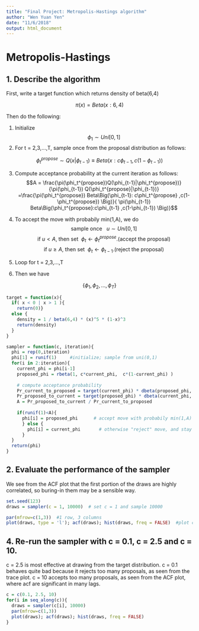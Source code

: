 ```yaml
---
title: "Final Project: Metropolis-Hastings algorithm"
author: "Wen Yuan Yen"
date: "11/6/2018"
output: html_document
---
```


# Metropolis-Hastings

## 1. Describe the algorithm

First, write a target function which returns density of beta(6,4)

$$\pi(x) = Beta(x:6,4)$$

Then do the following:

(1) Initialize  
$$\phi_1 \sim Uni[0,1]$$
(2) For t = 2,3,...,T, sample once from the proposal distribution as follows:

$$\phi_t^{propose} \sim Q(x|\phi_{t-1})\equiv Beta\Big(x:c\phi_{t-1} ,c(1-\phi_{t-1}) \Big)$$

(3) Compute acceptance probability at the current iteration as follows:
$$A = \frac{\pi(\phi_t^{propose})Q(\phi_{t-1}|\phi_t^{propose})}{\pi(\phi_{t-1}) Q(\phi_t^{propose}|\phi_{t-1})}
=\frac{\pi(\phi_t^{propose}) Beta\Big(\phi_{t-1}: c\phi_t^{propose} ,c(1-\phi_t^{propose}) \Big)}{ \pi(\phi_{t-1})  Beta\Big(\phi_t^{propose}:c\phi_{t-1} ,c(1-\phi_{t-1}) \Big)}$$

(4) To accept the move with probabily min(1,A), we do
$$\text{sample once} ~~~u \sim Uni[0,1]$$
$$\text{if} ~u<A, ~\text{then set} ~~\phi_t \leftarrow \phi_t^{propose}.\text{(accept the proposal)} $$
$$\text{if} ~u\ge A, ~\text{then set} ~~\phi_t \leftarrow \phi_{t-1}.\text{(reject the proposal)} $$

(5) Loop for t = 2,3,...,T

(6) Then we have

$$\{\phi_1,\phi_2,...,\phi_T\}$$

```r
target = function(x){
  if( x < 0 | x > 1 ){
    return(0)}
  else {
    density = 1 / beta(6,4) * (x)^5 * (1-x)^3
    return(density)
  }
}

sampler = function(c, iteration){
  phi = rep(0,iteration)
  phi[1] = runif(1)     #initialize; sample from uni(0,1)
  for(i in 2:iteration){
    current_phi = phi[i-1]
    proposed_phi = rbeta(1, c*current_phi,  c*(1-current_phi) )
    
    # compute acceptance probability
    Pr_current_to_proposed = target(current_phi) * dbeta(proposed_phi, c*current_phi, c*(1-current_phi))
    Pr_proposed_to_current = target(proposed_phi) * dbeta(current_phi, c*proposed_phi, c*(1-proposed_phi))
    A = Pr_proposed_to_current / Pr_current_to_proposed
    
    if(runif(1)<A){
      phi[i] = proposed_phi      # accept move with probabily min(1,A)
      } else {
        phi[i] = current_phi       # otherwise "reject" move, and stay where we are
      }
  }
  return(phi)
}

```

## 2. Evaluate the performance of the sampler

We see from the ACF plot that the first portion of the draws are highly correlated, so buring-in them may be a sensible way. 

```r
set.seed(123)
draws = sampler(c = 1, 10000)  # set c = 1 and sample 10000 

par(mfrow=c(1,3))  #1 row, 3 columns
plot(draws, type = 'l'); acf(draws); hist(draws, freq = FALSE)  #plot commands
```


## 4. Re-run the sampler with c = 0.1, c = 2.5 and c = 10.

c = 2.5 is most effective at drawing from the target distribution. c = 0.1 behaves quite bad because it rejects too many proposals, as seen from the trace plot. c = 10 accepts too many proposals, as seen from the ACF plot, where acf are significant in many lags. 

```r
c = c(0.1, 2.5, 10)
for(i in seq_along(c)){
  draws = sampler(c[i], 10000) 
  par(mfrow=c(1,3))  
  plot(draws); acf(draws); hist(draws, freq = FALSE)  
}
```
